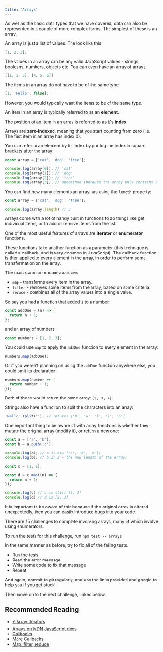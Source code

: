 ```yaml
---
title: "Arrays"
---
```


As well as the basic data types that we have covered, data can also be represented in a couple of more complex forms. The simplest of these is an array.

An array is just a list of values. The look like this:

```js
[1, 2, 3];
```

The values in an array can be any valid JavaScript values - strings, booleans, numbers, objects etc. You can even have an array of arrays.

```js
[[1, 2, 3], [4, 5, 6]];
```

The items in an array do not have to be of the same type

```js
[1, 'Hello', false];
```

However, you would typically want the items to be of the same type.

An item in an array is typically referred to as an **element**.

The position of an item in an array is referred to as it's **index**.

Arrays are **zero-indexed**, meaning that you start counting from zero (i.e. The first item in an array has index 0).

You can refer to an element by its index by putting the index in square brackets after the array:

```js
const array = ['cat', 'dog', 'tree'];

console.log(array[0]); // 'cat'
console.log(array[1]); // 'dog'
console.log(array[2]); // 'tree'
console.log(array[3]); // undefined (because the array only contains 3 elements)
```

You can find how many elements an array has using the `length` property:

```js
const array = ['cat', 'dog', 'tree'];

console.log(array.length) // 3
```

Arrays come with a lot of handy built in functions to do things like get individual items, or to add or remove items from the list.

One of the most useful features of arrays are **iterator** or **enumerator** functions.

These functions take another function as a parameter (this technique is called a callback, and is very common in JavaScript). The callback function is then applied to every element in the array, in order to perform some transformation on the array.

The most common enumerators are:

- `map` - transforms every item in the array.
- `filter` - removes some items from the array, based on some criteria.
- `reduce` - combines all of the array values into a single value.

So say you had a function that added `1` to a number:

```js
const addOne = (n) => {
  return n + 1;
};
```

and an array of numbers:

```js
const numbers = [1, 2, 3];
```

You could use `map` to apply the `addOne` function to every element in the array:

```js
numbers.map(addOne);
```

Or if you weren't planning on using the `addOne` function anywhere else, you could omit its declaration:

```js
numbers.map(number => {
  return number + 1;
});
```

Both of these would return the same array: `[2, 3, 4]`.

Strings also have a function to split the characters into an array:

```js
'Hello'.split(''); // returns ['H', 'e', 'l', 'l', 'o']
```

One important thing to be aware of with array functions is whether they mutate the original array (modify it), or return a new one:

```js
const a = ['a', 'b'];
const b = a.push('c');

console.log(a); // a is now ['a', 'b', 'c'];
console.log(b); // b is 3 - the new length of the array;

const c = [1, 2];

const d = c.map((n) => {
  return n + 1;
});

console.log(c) // c is still [1, 2]
console.log(d) // d is [2, 3]
```

It is important to be aware of this because if the original array is altered unexpectedly, then you can easily introduce bugs into your code.

There are 15 challenges to complete involving arrays, many of which involve using enumerators.

To run the tests for this challenge, run `npm test -- arrays`

In the same manner as before, try to fix all of the failing tests.

- Run the tests
- Read the error message
- Write some code to fix that message
- Repeat

And again, commit to git regularly, and use the links provided and google to help you if you get stuck!

Then move on to the next challenge, linked below.

## Recommended Reading

* [:zap: Array Iterators](https://hackmd.io/IQXJVNIaT5qd3RQSfqi69g)
* [Arrays on MDN JavaScript docs](https://developer.mozilla.org/en-US/docs/Web/JavaScript/Reference/Global_Objects/Array)
* [Callbacks](https://developer.mozilla.org/en-US/docs/Glossary/Callback_function)
* [More Callbacks](http://javascriptissexy.com/understand-javascript-callback-functions-and-use-them/)
* [Map, filter, reduce](https://code.tutsplus.com/tutorials/how-to-use-map-filter-reduce-in-javascript--cms-26209)